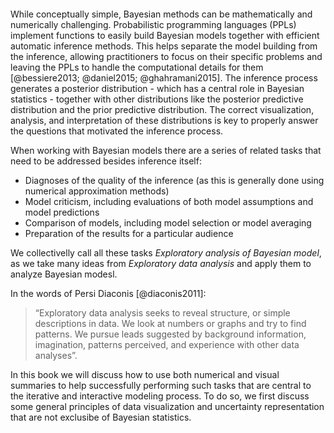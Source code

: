 #  ‎ {.unnumbered .unlisted}


While conceptually simple, Bayesian methods can be mathematically and numerically challenging. Probabilistic programming languages (PPLs) implement functions to easily build Bayesian models together with efficient automatic inference methods. This helps separate the model building from the inference, allowing practitioners to focus on their specific problems and leaving the PPLs to handle the computational details for them [@bessiere2013; @daniel2015; @ghahramani2015]. The inference process generates a posterior distribution - which has a central role in Bayesian statistics - together with other distributions like the posterior predictive distribution and the prior predictive distribution. The correct visualization, analysis, and interpretation of these distributions is key to properly answer the questions that motivated the inference process.

When working with Bayesian models there are a series of related tasks that need to be addressed besides inference itself:

* Diagnoses of the quality of the inference (as this is generally done using numerical approximation methods)
* Model criticism, including evaluations of both model assumptions and model predictions
* Comparison of models, including model selection or model averaging
* Preparation of the results for a particular audience

We collectivelly call all these tasks *Exploratory analysis of Bayesian model*, as we take many ideas from *Exploratory data analysis* and apply them to analyze Bayesian modesl. 

In the words of Persi Diaconis [@diaconis2011]:

> "Exploratory data analysis seeks to reveal structure, or simple descriptions in data. We look at numbers or graphs and try to find patterns. We pursue leads suggested by background information, imagination, patterns perceived, and experience with other data analyses".

In this book we will discuss how to use both numerical and visual summaries to help successfully performing such tasks that are central to the iterative and interactive modeling process. To do so, we first discuss some general principles of data visualization and uncertainty representation that are not exclusibe of Bayesian statistics.